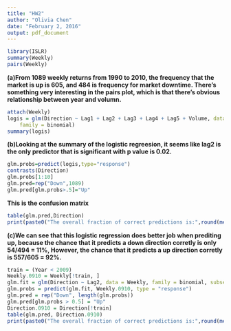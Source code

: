 ```yaml
---
title: "HW2"
author: "Olivia Chen"
date: "February 2, 2016"
output: pdf_document
---
```




```r
library(ISLR)
summary(Weekly)
pairs(Weekly)
```

**(a)From 1089 weekly returns from 1990 to 2010, the frequency that the market is up is 605, and 484 is frequency for market downtime. There's something very interesting in the pairs plot, which is that there's obvious relationship between year and volumn.**

```r
attach(Weekly)
logis = glm(Direction ~ Lag1 + Lag2 + Lag3 + Lag4 + Lag5 + Volume, data = Weekly, 
    family = binomial)
summary(logis)
```

**(b)Looking at the summary of the logistic regreesion, it seems like lag2 is the only predictor that is significant with p value is 0.02. **

```r
glm.probs=predict(logis,type="response")
contrasts(Direction)
glm.probs[1:10]
glm.pred=rep("Down",1089)
glm.pred[glm.probs>.5]="Up"
```

**This is the confusion matrix**
```r
table(glm.pred,Direction)
print(paste0("The overall fraction of correct predictions is:",round(mean(glm.pred==Direction),2)))
```

**(c)We can see that this logistic regression does better job when prediting up, because the chance that it predicts a down direction corretly is only 54/494 =  11%, However, the chance that it predicts a up direction corretly is 557/605 = 92%.**

```r
train = (Year < 2009)
Weekly.0910 = Weekly[!train, ]
glm.fit = glm(Direction ~ Lag2, data = Weekly, family = binomial, subset = train)
glm.probs = predict(glm.fit, Weekly.0910, type = "response")
glm.pred = rep("Down", length(glm.probs))
glm.pred[glm.probs > 0.5] = "Up"
Direction.0910 = Direction[!train]
table(glm.pred, Direction.0910)
print(paste0("The overall fraction of correct predictions is:",round(mean(glm.pred==Direction.0910),2)))
```


